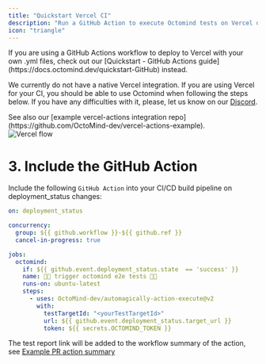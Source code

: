 ```yaml
---
title: "Quickstart Vercel CI"
description: "Run a GitHub Action to execute Octomind tests on Vercel deployment"
icon: "triangle"
---
```


<Warning>
  If you are using a GitHub Actions workflow to deploy to Vercel with your own
  .yml files, check out our [Quickstart - GitHub Actions
  guide](https://docs.octomind.dev/quickstart-GitHub) instead.
</Warning>

We currently do not have a native Vercel integration. If you are using Vercel for your CI, you should be able to use Octomind when following the steps below. If you have any difficulties with it, please, let us know on our [Discord](https://discord.gg/3ShnZMKRfA).

<Tip>
  See also our [example vercel-actions integration
  repo](https://github.com/OctoMind-dev/vercel-actions-example).
</Tip>

<div className="mt-8" />

<Frame caption="Octomind Vercel flow">
  <img
    src="/images/ci-integrations/vercel/octomind-vercel-flow.png"
    alt="Vercel flow"
  />
</Frame>

<Snippet file="supademo/snippet-create-api-key.mdx" />

<Snippet file="supademo/snippet-copy-test-target-id.mdx" />

# 3. Include the GitHub Action

Include the following `GitHub Action` into your CI/CD build pipeline on deployment_status changes:

```yaml
on: deployment_status

concurrency:
  group: ${{ github.workflow }}-${{ github.ref }}
  cancel-in-progress: true

jobs:
  octomind:
    if: ${{ github.event.deployment_status.state  == 'success' }}
    name: 🚀🐙 trigger octomind e2e tests 🚀🐙
    runs-on: ubuntu-latest
    steps:
      - uses: OctoMind-dev/automagically-action-execute@v2
        with:
          testTargetId: "<yourTestTargetId>"
          url: ${{ github.event.deployment_status.target_url }}
          token: ${{ secrets.OCTOMIND_TOKEN }}
```

The test report link will be added to the workflow summary of the action, see [Example PR action summary](https://github.com/OctoMind-dev/vercel-actions-example/pull/11)

